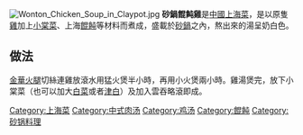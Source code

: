 {{unreferenced|time=2015-03-12T23:10:10+00:00}}
[[File:Wonton_Chicken_Soup_in_Claypot.jpg|thumb]]
'''砂鍋餛飩雞'''是[[中國|中國]][[上海菜|上海菜]]，是以原隻[[雞|雞]]加上[[小棠菜|小棠菜]]、上海[[餛飩|餛飩]]等材料而煮成，盛載於[[砂鍋|砂鍋]]之內，熬出來的湯呈奶白色。

==做法==
[[金華火腿|金華火腿]]切絲連雞放滾水用猛火煲半小時，再用小火煲兩小時。雞湯煲完，放下小棠菜（也可以加大[[白菜|白菜]]或者[[津白|津白]]）及加入雲吞略滾即成。

{{food-stub}}

[[Category:上海菜|Category:上海菜]]
[[Category:中式肉汤|Category:中式肉汤]]
[[Category:鸡汤|Category:鸡汤]]
[[Category:餛飩|Category:餛飩]]
[[Category:砂锅料理|Category:砂锅料理]]